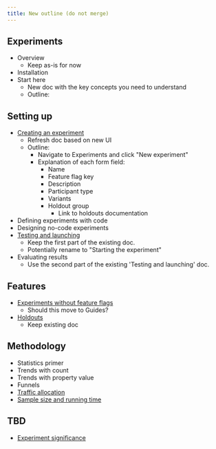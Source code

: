 ```yaml
---
title: New outline (do not merge)
---
```


## Experiments

- Overview
	- Keep as-is for now
- Installation
- Start here
	- New doc with the key concepts you need to understand
	- Outline:

## Setting up

- [Creating an experiment](/docs/experiments/creating-an-experiment)
	- Refresh doc based on new UI
	- Outline:
		- Navigate to Experiments and click "New experiment"
		- Explanation of each form field:
			- Name
			- Feature flag key
			- Description
			- Participant type
			- Variants
			- Holdout group
				- Link to holdouts documentation
- Defining experiments with code
- Designing no-code experiments
- [Testing and launching](/docs/experiments/testing-and-launching)
	- Keep the first part of the existing doc.
	- Potentially rename to "Starting the experiment"
- Evaluating results
	- Use the second part of the existing 'Testing and launching' doc.

## Features

- [Experiments without feature flags](/docs/experiments/running-experiments-without-feature-flags)
	- Should this move to Guides?
- [Holdouts](/docs/experiments/holdouts)
	- Keep existing doc

## Methodology

- Statistics primer
- Trends with count
- Trends with property value
- Funnels
- [Traffic allocation](/docs/experiments/traffic-allocation)
- [Sample size and running time](/docs/experiments/sample-size-running-time)

## TBD

- [Experiment significance](/docs/experiments/experiment-significance)